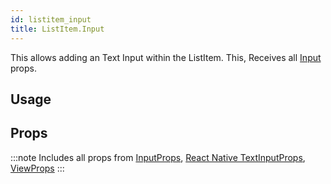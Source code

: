 ```yaml
---
id: listitem_input
title: ListItem.Input
---
```



This allows adding an Text Input within the ListItem.
This, Receives all [Input](Input.mdx#props) props.

## Usage

## Props

:::note
Includes all props from [InputProps](/docs/documentation/input#props), [React Native TextInputProps](https://reactnative.dev/docs/textinput#props), [ViewProps](https://reactnative.dev/docs/view#props)
:::
